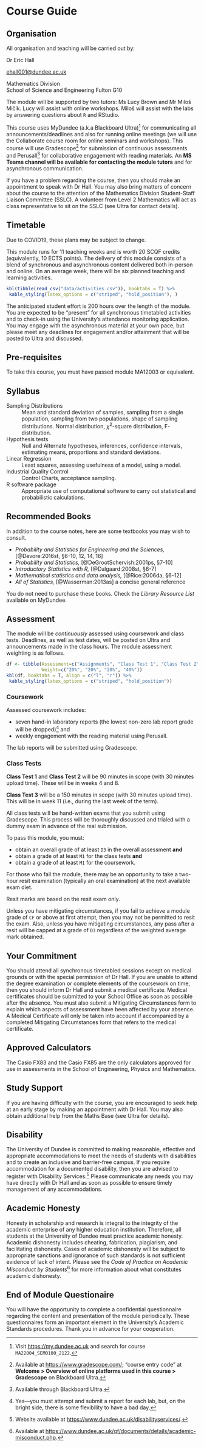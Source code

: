 # Course Guide {-#cg}

## Organisation {-#cg-organization}

All organisation and teaching will be carried out by:

:::{.noteblock data-latex=""}
Dr Eric Hall   

[ehall001@dundee.ac.uk](mailto:ehall001@dundee.ac.uk)

Mathematics Division   
School of Science and Engineering
Fulton G10

:::

The module will be supported by two tutors: Ms Lucy Brown and Mr Miloš Mičík. Lucy will assist with online workshops. Miloš will assist with the labs by answering questions about `R` and RStudio. 

This course uses MyDundee (a.k.a Blackboard Ultra)^[Visit [https://my.dundee.ac.uk](https://my.dundee.ac.uk) and search for course `MA22004_SEM0100_2122`.] for communicating all announcements/deadlines and also for running online meetings (we will use the Collaborate course room for online seminars and workshops). This course will use Gradescope^[Available at [https://www.gradescope.com/](https://www.gradescope.com/); "course entry code" at **Welcome > Overview of online platforms used in this course > Gradescope** on Blackboard Ultra.] for submission of continuous assessments and Perusall^[Available through Blackboard Ultra.] for collaborative engagement with reading materials. An **MS Teams channel will be available for contacting the module tutors** and for asynchronous communication. 

If you have a problem regarding the course, then you should make an appointment to speak with Dr Hall. You may also bring matters of concern about the course to the attention of the Mathematics Division Student-Staff Liaison Committee (SSLC). A volunteer from Level 2 Mathematics will act as class representative to sit on the SSLC (see Ultra for contact details). 

## Timetable {-#cg-timetable}

::: {.importantblock data-latex=""} 
Due to COVID19, these plans may be subject to change. 
::: 

This module runs for 11 teaching weeks and is worth 20 SCQF credits (equivalently, 10 ECTS points). The delivery of this module consists of a blend of synchronous and asynchronous content delivered both in-person and online. On an average week, there will be six planned teaching and learning activities.

```r
kbl(tibble(read_csv("data/activities.csv")), booktabs = T) %>%
 kable_styling(latex_options = c("striped", "hold_position"), )
```

The anticipated student effort is 200 hours over the length of the module. You are expected to be "present" for all synchronous timetabled activities and to check-in using the University's attendance monitoring application. You may engage with the asynchronous material at your own pace, but please meet any deadlines for engagement and/or attainment that will be posted to Ultra and discussed. 

## Pre-requisites {-#cg-prerecs}

To take this course, you must have passed module MA12003 or equivalent.

## Syllabus {-#cg-syllabus}

Sampling Distributions 
: Mean and standard deviation of samples, sampling from a single population, sampling from two populations, shape of sampling distributions. Normal distribution, $\chi^2$-square distribution, F-distribution.

Hypothesis tests 
: Null and Alternate hypotheses, inferences, confidence intervals, estimating means, proportions and standard deviations.

Linear Regression
: Least squares, assessing usefulness of a model, using a model.

Industrial Quality Control
: Control Charts, acceptance sampling.

R software package 
: Appropriate use of computational software to carry out statistical and probabilistic calculations.

## Recommended Books {-#cg-books}

In addition to the course notes, here are some textbooks you may wish to consult.

+ *Probability and Statistics for Engineering and the Sciences,* [@Devore:2016st, §6-10, 12, 14, 16]
+ *Probability and Statistics,* [@DeGrootSchervish:2001ps, §7-10]
+ *Introductory Statistics with R,* [@Dalgaard:2008st, §6-7]
+ *Mathematical statistics and data analysis,* [@Rice:2006da, §6-12]
+ *All of Statistics,* [@Wasserman:2013as] a concise general reference

::: {.warningblock data-latex=""}
You do not need to purchase these books. Check the *Library Resource List* available on MyDundee. 
:::   

## Assessment {-#cg-assessment}

The module will be *continuously* assessed using coursework and class tests. Deadlines, as well as test dates, will be posted on Ultra and announcements made in the class hours. The module assessment weighting is as follows. 

```r
df <- tibble(Assessment=c("Assignments", "Class Test 1", "Class Test 2", "Class Test 3"),
             Weight=c("20%", "20%", "20%", "40%"))
kbl(df, booktabs = T, align = c("l", "r")) %>%
 kable_styling(latex_options = c("striped", "hold_position"))
```

### Coursework {-#cg-assessment-coursework}

Assessed coursework includes:

- seven hand-in laboratory reports (the lowest non-zero lab report grade will be dropped)^[Yes---you must attempt and submit a report for each lab, but, on the bright side, there is some flexibility to have a bad day.] and 
- weekly engagement with the reading material using Perusall. 

The lab reports will be submitted using Gradescope.

<!-- There will also be alternative means of demonstrating your mastery of course material through: -->
<!-- - one (group) lab presentation and -->
<!-- - short seminar quizzes (announced in advance). -->

### Class Tests {-#cg-assessment-exams}

**Class Test 1** and **Class Test 2** will be 90 minutes in scope (with 30 minutes upload time). These will be in weeks 4 and 8. 

**Class Test 3** will be a 150 minutes in scope (with 30 minutes upload time). This will be in week 11 (i.e., during the last week of the term).

All class tests will be hand-written exams that you submit using Gradescope. This process will be thoroughly discussed and trialed with a dummy exam in advance of the real submission. 

To pass this module, you must:

- obtain an overall grade of at least `D3` in the overall assessment **and** 
- obtain a grade of at least `M1` for the class tests **and** 
- obtain a grade of at least `M1` for the coursework.

For those who fail the module, there may be an opportunity to take a two-hour resit examination (typically an oral examination) at the next available exam diet. 

:::{.warningblock data-latex=""}
Resit marks are based on the resit exam only.
:::

Unless you have mitigating circumstances, if you fail to achieve a module grade of `CF` or above at first attempt, then you may not be permitted to resit the exam. Also, unless you have mitigating circumstances, any pass after a resit will be capped at a grade of `D3` regardless of the weighted average mark obtained.  

## Your Commitment {-#cg-commitment}

You should attend all synchronous timetabled sessions except on medical grounds or with the special permission of Dr Hall. If you are unable to attend the degree examination or complete elements of the coursework on time, then you should inform Dr Hall and submit a medical certificate. Medical certificates should be submitted to your School Office as soon as possible after the absence. You must also submit a Mitigating Circumstances form to explain which aspects of assessment have been affected by your absence. A Medical Certificate will only be taken into account if accompanied by a completed Mitigating Circumstances form that refers to the medical certificate.

## Approved Calculators {-#cg-calcs}

The Casio FX83 and the Casio FX85 are the only calculators approved for use in assessments in the School of Engineering, Physics and Mathematics.

## Study Support {-#cg-support}

If you are having difficulty with the course, you are encouraged to seek help at an early stage by making an appointment with Dr Hall. You may also obtain additional help from the Maths Base (see Ultra for details).

## Disability {-#cg-disability}

The University of Dundee is committed to making reasonable, effective and appropriate accommodations to meet the needs of students with disabilities and to create an inclusive and barrier-free campus. If you require accommodation for a documented disability, then you are advised to register with Disability Services.^[Website available at [https://www.dundee.ac.uk/disabilityservices/](https://www.dundee.ac.uk/disabilityservices/).] Please communicate any needs you may have directly with Dr Hall and as soon as possible to ensure timely management of any accommodations. 

## Academic Honesty {-#cg-honesty}

Honesty in scholarship and research is integral to the integrity of the academic enterprise of any higher education institution. Therefore, all students at the University of Dundee must practice academic honesty. Academic dishonesty includes cheating, fabrication, plagiarism, and facilitating dishonesty. Cases of academic dishonesty will be subject to appropriate sanctions and ignorance of such standards is not sufficient evidence of lack of intent. Please see the *Code of Practice on Academic Misconduct by Students*^[Available at [https://www.dundee.ac.uk/qf/documents/details/academic-misconduct.php](https://www.dundee.ac.uk/qf/documents/details/academic-misconduct.php).] for more information about what constitutes academic dishonesty.

## End of Module Questionaire {-#cg-questionaire}

You will have the opportunity to complete a confidential questionnaire regarding the content and presentation of the module periodically. These questionnaires form an important element in the University's Academic Standards procedures. Thank you in advance for your cooperation. 
